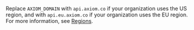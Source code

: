 Replace `AXIOM_DOMAIN` with `api.axiom.co` if your organization uses the US region, and with `api.eu.axiom.co` if your organization uses the EU region. For more information, see [Regions](/reference/regions).